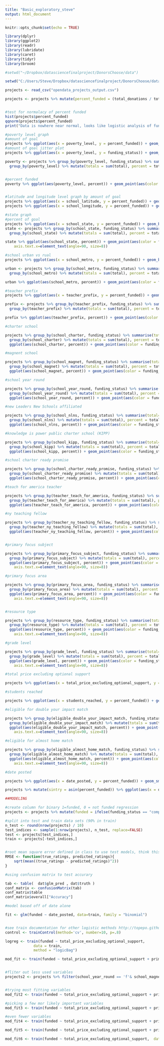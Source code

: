 ```yaml
---
title: "Basic_exploratory_steve"
output: html_document
---
```


```r
knitr::opts_chunk$set(echo = TRUE)
```


```r
library(dplyr)
library(ggplot2)
library(readr)
library(lubridate)
library(caret)
library(tidyr)
library(broom)

#setwd("~/Dropbox/datasciencefinalproject/DonorsChoose/data")

setwd("C:/Users/Steve/Dropbox/datasciencefinalproject/DonorsChoose/data")

projects <- read_csv("opendata_projects_output.csv")

projects <- projects %>% mutate(percent_funded = (total_donations / total_price_including_optional_support))


#test for normalacy of percent funded
hist(projects$percent_funded)
qqnorm(projects$percent_funded)
print("Data is nowhere near normal, looks like logistic analysis of funded vs non-funded make much more sense.")

#poverty level graph
#amount of goal
projects %>% ggplot(aes(x = poverty_level, y = percent_funded)) + geom_boxplot()
#amount of goal jitter plot
projects %>% ggplot(aes(x = poverty_level, y = funding_status)) + geom_jitter(size = .001)

poverty <- projects %>% group_by(poverty_level, funding_status) %>% summarise(total= n()) %>% 
  group_by(poverty_level) %>% mutate(totals = sum(total), percent = total/totals) %>% ungroup 


#percent funded
poverty %>% ggplot(aes(poverty_level, percent)) + geom_point(aes(color = funding_status))


#latitude and longitude level graph by amount of goal
projects %>% ggplot(aes(x = school_latitude, y = percent_funded)) + geom_point()
projects %>% ggplot(aes(x = school_longitude, y = percent_funded)) + geom_point()

#state graph
#percent of goal
projects %>% ggplot(aes(x = school_state, y = percent_funded)) + geom_boxplot()
state <- projects %>% group_by(school_state, funding_status) %>% summarise(total= n()) %>% 
  group_by(school_state) %>% mutate(totals = sum(total), percent = total/totals) %>% ungroup

state %>% ggplot(aes(school_state, percent)) + geom_point(aes(color = funding_status)) + theme(
    axis.text.x=element_text(angle=90, size=8))

#school urban vs rual
projects %>% ggplot(aes(x = school_metro, y = percent_funded)) + geom_boxplot()

urban <- projects %>% group_by(school_metro, funding_status) %>% summarise(total= n()) %>% 
  group_by(school_metro) %>% mutate(totals = sum(total), percent = total/totals) %>% ungroup

urban %>% ggplot(aes(school_metro, percent)) + geom_point(aes(color = funding_status))

#teacher prefix
projects %>% ggplot(aes(x = teacher_prefix, y = percent_funded)) + geom_boxplot()

prefix <- projects %>% group_by(teacher_prefix, funding_status) %>% summarise(total= n()) %>% 
  group_by(teacher_prefix) %>% mutate(totals = sum(total), percent = total/totals) %>% ungroup

prefix %>% ggplot(aes(teacher_prefix, percent)) + geom_point(aes(color = funding_status))

#charter school

projects %>% group_by(school_charter, funding_status) %>% summarise(total= n()) %>% 
  group_by(school_charter) %>% mutate(totals = sum(total), percent = total/totals) %>% ungroup %>% 
  ggplot(aes(school_charter, percent)) + geom_point(aes(color = funding_status))

#magnent school

projects %>% group_by(school_magnet, funding_status) %>% summarise(total= n()) %>% 
  group_by(school_magnet) %>% mutate(totals = sum(total), percent = total/totals) %>% ungroup %>% 
  ggplot(aes(school_magnet, percent)) + geom_point(aes(color = funding_status))

#school year round

projects %>% group_by(school_year_round, funding_status) %>% summarise(total= n()) %>% 
  group_by(school_year_round) %>% mutate(totals = sum(total), percent = total/totals) %>% ungroup %>% 
  ggplot(aes(school_year_round, percent)) + geom_point(aes(color = funding_status))

#new Leaders New Schools affiliated 

projects %>% group_by(school_nlns, funding_status) %>% summarise(total= n()) %>% 
  group_by(school_nlns) %>% mutate(totals = sum(total), percent = total/totals) %>% ungroup %>% 
  ggplot(aes(school_nlns, percent)) + geom_point(aes(color = funding_status))

#knowledge is power public charter school (KIPP)

projects %>% group_by(school_kipp, funding_status) %>% summarise(total= n()) %>% 
  group_by(school_kipp) %>% mutate(totals = sum(total), percent = total/totals) %>% ungroup %>% 
  ggplot(aes(school_kipp, percent)) + geom_point(aes(color = funding_status))

#school charter ready promise

projects %>% group_by(school_charter_ready_promise, funding_status) %>% summarise(total= n()) %>% 
  group_by(school_charter_ready_promise) %>% mutate(totals = sum(total), percent = total/totals) %>% ungroup %>% 
  ggplot(aes(school_charter_ready_promise, percent)) + geom_point(aes(color = funding_status))

#teach for america teacher

projects %>% group_by(teacher_teach_for_america, funding_status) %>% summarise(total= n()) %>% 
  group_by(teacher_teach_for_america) %>% mutate(totals = sum(total), percent = total/totals) %>% ungroup %>% 
  ggplot(aes(teacher_teach_for_america, percent)) + geom_point(aes(color = funding_status))

#ny teaching fellow

projects %>% group_by(teacher_ny_teaching_fellow, funding_status) %>% summarise(total= n()) %>% 
  group_by(teacher_ny_teaching_fellow) %>% mutate(totals = sum(total), percent = total/totals) %>% ungroup %>% 
  ggplot(aes(teacher_ny_teaching_fellow, percent)) + geom_point(aes(color = funding_status))


#primary focus subject

projects %>% group_by(primary_focus_subject, funding_status) %>% summarise(total= n()) %>% 
  group_by(primary_focus_subject) %>% mutate(totals = sum(total), percent = total/totals) %>% ungroup %>% 
  ggplot(aes(primary_focus_subject, percent)) + geom_point(aes(color = funding_status)) + theme(
    axis.text.x=element_text(angle=90, size=8))

#primary focus area

projects %>% group_by(primary_focus_area, funding_status) %>% summarise(total= n()) %>% 
  group_by(primary_focus_area) %>% mutate(totals = sum(total), percent = total/totals) %>% ungroup %>% 
  ggplot(aes(primary_focus_area, percent)) + geom_point(aes(color = funding_status)) + theme(
    axis.text.x=element_text(angle=90, size=8))


#resource type

projects %>% group_by(resource_type, funding_status) %>% summarise(total= n()) %>% 
  group_by(resource_type) %>% mutate(totals = sum(total), percent = total/totals) %>% ungroup %>% 
  ggplot(aes(resource_type, percent)) + geom_point(aes(color = funding_status)) + theme(
    axis.text.x=element_text(angle=90, size=8))

#grade level

projects %>% group_by(grade_level, funding_status) %>% summarise(total= n()) %>% 
  group_by(grade_level) %>% mutate(totals = sum(total), percent = total/totals) %>% ungroup %>% 
  ggplot(aes(grade_level, percent)) + geom_point(aes(color = funding_status)) + theme(
    axis.text.x=element_text(angle=90, size=8))

#total price excluding optional support

projects %>% ggplot(aes(x = total_price_excluding_optional_support, y = percent_funded)) + geom_smooth()

#students reached

projects %>% ggplot(aes(x = students_reached, y = percent_funded)) + geom_smooth()

#eligible for double your impact match

projects %>% group_by(eligible_double_your_impact_match, funding_status) %>% summarise(total= n()) %>% 
  group_by(eligible_double_your_impact_match) %>% mutate(totals = sum(total), percent = total/totals) %>% ungroup %>% 
  ggplot(aes(eligible_double_your_impact_match, percent)) + geom_point(aes(color = funding_status)) + theme(
    axis.text.x=element_text(angle=90, size=8))

#eligible for almost home match

projects %>% group_by(eligible_almost_home_match, funding_status) %>% summarise(total= n()) %>% 
  group_by(eligible_almost_home_match) %>% mutate(totals = sum(total), percent = total/totals) %>% ungroup %>% 
  ggplot(aes(eligible_almost_home_match, percent)) + geom_point(aes(color = funding_status)) + theme(
    axis.text.x=element_text(angle=90, size=8))

#date posted

projects %>% ggplot(aes(x = date_posted, y = percent_funded)) + geom_smooth()

projects %>% mutate(sintry = asin(percent_funded)) %>% ggplot(aes(x = date_posted, y = sintry)) + geom_smooth()


```


```r

##MODELING

#create column for binary 1=funded, 0 = not funded regression
projects <- projects %>% mutate(funded = ifelse(funding_status == "completed", 1 , 0))

#split into test and train data sets (90% in train)
n_test <- round(nrow(projects) / 10)
test_indices <- sample(1:nrow(projects), n_test, replace=FALSE)
test <- projects[test_indices,]
train <- projects[-test_indices,]


#root mean square error defined in class to use test models, think this will work with logistic output, not 100% sure
RMSE <- function(true_ratings, predicted_ratings){
    sqrt(mean((true_ratings - predicted_ratings)^2))
}

#using confusion matrix to test accurary

tab <- table(  dat$glm_pred , dat$truth )
conf_matrix <- confusionMatrix(tab)
conf_matrix$table
conf_matrix$overall["Accuracy"]

#model based off of date alone

fit <- glm(funded ~ date_posted, data=train, family = "binomial")


#see train documentation for other logistic methods http://topepo.github.io/caret/Logistic_Regression.html
control <- trainControl(method='cv', number=10, p=.8)

logreg <- train(funded ~ total_price_excluding_optional_support,
             data = train,
             method = "logicBag")

mod_fit <- train(funded ~ total_price_excluding_optional_support + primary_focus_area + school_charter + primary_focus_subject + students_reached,  data=train, method="glm", family="binomial")


#fliter out less used variables
projects2 <- projects %>% filter(school_year_round == 'f'& school_magnet == 'f'& school_charter == 'f'& school_nlns == 'f'& school_kipp == 'f'& school_charter_ready_promise == 'f'& teacher_teach_for_america == 'f'& teacher_ny_teaching_fellow == 'f')


#trying most fitting variables
mod_fit2 <- train(funded ~ total_price_excluding_optional_support + primary_focus_area + primary_focus_subject + students_reached + date_posted + teacher_prefix + school_state + school_metro + resource_type + grade_level + eligible_double_your_impact_match + date_posted,  data=projects2, method="glm", family="binomial")

#picking a few mor likely important variables
mod_fit3 <- train(funded ~ total_price_excluding_optional_support + primary_focus_area + primary_focus_subject + date_posted + teacher_prefix + school_state + eligible_double_your_impact_match + date_posted,  data=projects2, method="glm", family="binomial")

#even fewer variables
mod_fit4 <- train(funded ~ total_price_excluding_optional_support + primary_focus_area + primary_focus_subject + students_reached + date_posted,  data=projects2, method="glm", family="binomial")

mod_fit5 <- train(funded ~ total_price_excluding_optional_support + primary_focus_area + date_posted,  data=projects2, method="glm", family="binomial")

mod_fit6 <- train(funded ~ total_price_excluding_optional_support,  data=projects2, method="glm", family="binomial")
```


